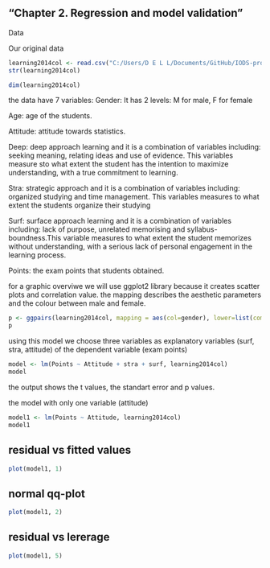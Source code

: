 ## "Chapter 2. Regression and model validation"

Data

Our original data


```r
learning2014col <- read.csv("C:/Users/D E L L/Documents/GitHub/IODS-project/Data/learning2014.csv")
str(learning2014col)
```
```r
dim(learning2014col)
```

the data have 7 variables:
Gender: It has 2 levels: M for male, F for female

Age: age of the students.

Attitude: attitude towards statistics.

Deep: deep approach learning and it is a combination of variables including: seeking meaning, relating ideas and use of evidence. This variables measure sto what extent the student has the intention to maximize understanding, with a true commitment to learning.

Stra: strategic approach and it is a combination of variables including: organized studying and time management. This variables measures to what extent the students organize their studying

Surf: surface approach learning and it is a combination of variables including: lack of purpose, unrelated memorising and syllabus-boundness.This variable measures to what extent the student memorizes without understanding, with a serious lack of personal engagement in the learning process.

Points: the exam points that students obtained. 

for a graphic overviwe we will use ggplot2 library because it creates scatter plots and correlation value. the mapping describes the aesthetic parameters and the colour between male and female.


```r
p <- ggpairs(learning2014col, mapping = aes(col=gender), lower=list(combo=wrap("facethist", bins=20)))
p
```

using this model we choose three variables as explanatory variables (surf, stra, attitude) of the dependent variable (exam points)

```r
model <- lm(Points ~ Attitude + stra + surf, learning2014col)
model
```
the output shows the t values, the standart error and p values.

the model with only one variable (attitude)

```r
model1 <- lm(Points ~ Attitude, learning2014col)
model1
```
## residual vs fitted values 
```r
plot(model1, 1)
```
## normal qq-plot
```r
plot(model1, 2)
```
## residual vs lererage
```r
plot(model1, 5)
```

